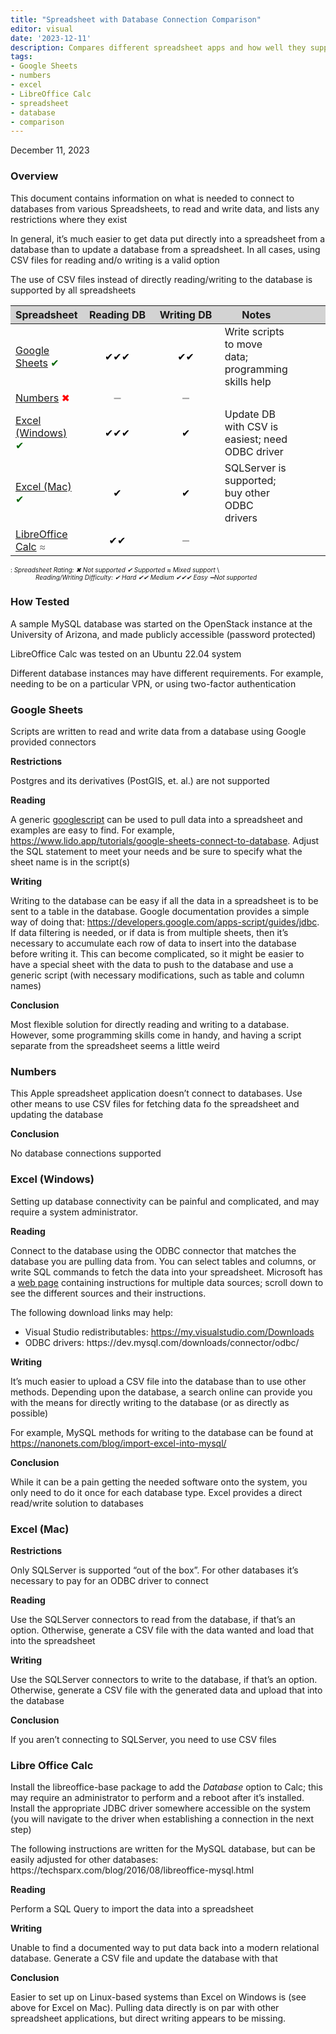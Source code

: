 ```yaml
---
title: "Spreadsheet with Database Connection Comparison"
editor: visual
date: '2023-12-11'
description: Compares different spreadsheet apps and how well they support direct database reading and writing, and any restrictions
tags: 
- Google Sheets
- numbers
- excel
- LibreOffice Calc
- spreadsheet
- database
- comparison
---
```


December 11, 2023

### Overview

This document contains information on what is needed to connect to databases from various Spreadsheets, to read and write data, and lists any restrictions where they exist

In general, it's much easier to get data put directly into a spreadsheet from a database than to update a database from a spreadsheet. In all cases, using CSV files for reading and/o writing is a valid option

The use of CSV files instead of directly reading/writing to the database is supported by all spreadsheets

<style>
    .compare_table th {
        background-color: lightgrey;
    }
    .small_text {
      font-size: x-small;
    }
</style>

<div class="compare_table">
| Spreadsheet | Reading DB | Writing DB | Notes |
| --- | :---: | :---: | --- | --- |
| [Google Sheets](#google-sheets) <span style="color:darkgreen">✔</span> | <span style="color:black">✔✔✔</span> | <span style="color:black">✔✔</span> | Write scripts to move data; programming skills help |
| [Numbers](#numbers) <span style="color:red">✖</span> | <span style="color:darkgrey">➖</span> | <span style="color:darkgrey">➖</span> |   |
| [Excel (Windows)](#excel-windows) <span style="color:darkgreen">✔</span> | <span style="color:black">✔✔✔</span> | <span style="color:black">✔</span> | Update DB with CSV is easiest; need ODBC driver |
| [Excel (Mac)](#excel-mac) <span style="color:darkgreen">✔</span> |<span style="color:black"> ✔</span> | <span style="color:black">✔</span> | SQLServer is supported; buy other ODBC drivers |
| [LibreOffice Calc](#libre-office-calc) <span style="color:grey">≈</span> | <span style="color:black">✔✔</span> | <span style="color:darkgrey">➖</span> |   |   |
</div>
<div class="small_text">
: _Spreadsheet Rating:_ _✖_ _Not supported_ _✔_ _Supported_ _≈_ _Mixed support_ \
: _Reading/Writing Difficulty: ✔ Hard ✔✔ Medium ✔✔✔ Easy ➖Not supported_
</div>

### How Tested

A sample MySQL database was started on the OpenStack instance at the University of Arizona, and made publicly accessible (password protected)

LibreOffice Calc was tested on an Ubuntu 22.04 system

Different database instances may have different requirements. For example, needing to be on a particular VPN, or using two-factor authentication

### Google Sheets

Scripts are written to read and write data from a database using Google provided connectors

**Restrictions**

Postgres and its derivatives (PostGIS, et. al.) are not supported

**Reading**

A generic [google](https://developers.google.com/apps-script/overview#:~:text=Google%20Apps%20Script%20is%20a,Calendar%2C%20Drive%2C%20and%20more.)[script](https://developers.google.com/apps-script/overview#:~:text=Google%20Apps%20Script%20is%20a,Calendar%2C%20Drive%2C%20and%20more.) can be used to pull data into a spreadsheet and examples are easy to find. For example, [https://www.lido.app/tutorials/google-sheets-connect-to-database](https://www.lido.app/tutorials/google-sheets-connect-to-database). Adjust the SQL statement to meet your needs and be sure to specify what the sheet name is in the script(s)

**Writing**

Writing to the database can be easy if all the data in a spreadsheet is to be sent to a table in the database. Google documentation provides a simple way of doing that: [https://developers.google.com/apps-script/guides/jdbc](https://developers.google.com/apps-script/guides/jdbc). If data filtering is needed, or if data is from multiple sheets, then it's necessary to accumulate each row of data to insert into the database before writing it. This can become complicated, so it might be easier to have a special sheet with the data to push to the database and use a generic script (with necessary modifications, such as table and column names)

**Conclusion**

Most flexible solution for directly reading and writing to a database. However, some programming skills come in handy, and having a script separate from the spreadsheet seems a little weird

### Numbers

This Apple spreadsheet application doesn't connect to databases. Use other means to use CSV files for fetching data fo the spreadsheet and updating the database

**Conclusion**

No database connections supported

### Excel (Windows)

Setting up database connectivity can be painful and complicated, and may require a system administrator.

**Reading**

Connect to the database using the ODBC connector that matches the database you are pulling data from. You can select tables and columns, or write SQL commands to fetch the data into your spreadsheet. Microsoft has a [web page](https://support.microsoft.com/en-us/office/import-data-from-data-sources-power-query-be4330b3-5356-486c-a168-b68e9e616f5a?redirectSourcePath=%252farticle%252f8760c647-88b9-409d-b312-6ea8f84a269b) containing instructions for multiple data sources; scroll down to see the different sources and their instructions.

The following download links may help:

- Visual Studio redistributables: [https://my.visualstudio.com/Downloads](https://my.visualstudio.com/Downloads)
- ODBC drivers: https://dev.mysql.com/downloads/connector/odbc/

**Writing**

It's much easier to upload a CSV file into the database than to use other methods. Depending upon the database, a search online can provide you with the means for directly writing to the database (or as directly as possible)

For example, MySQL methods for writing to the database can be found at [https://nanonets.com/blog/import-excel-into-mysql/](https://nanonets.com/blog/import-excel-into-mysql/)

**Conclusion**

While it can be a pain getting the needed software onto the system, you only need to do it once for each database type. Excel provides a direct read/write solution to databases

### Excel (Mac)

**Restrictions**

Only SQLServer is supported "out of the box". For other databases it's necessary to pay for an ODBC driver to connect

**Reading**

Use the SQLServer connectors to read from the database, if that's an option. Otherwise, generate a CSV file with the data wanted and load that into the spreadsheet

**Writing**

Use the SQLServer connectors to write to the database, if that's an option. Otherwise, generate a CSV file with the generated data and upload that into the database

**Conclusion**

If you aren't connecting to SQLServer, you need to use CSV files

### Libre Office Calc

Install the libreoffice-base package to add the _Database_ option to Calc; this may require an administrator to perform and a reboot after it's installed. Install the appropriate JDBC driver somewhere accessible on the system (you will navigate to the driver when establishing a connection in the next step)

The following instructions are written for the MySQL database, but can be easily adjusted for other databases: https://techsparx.com/blog/2016/08/libreoffice-mysql.html

**Reading**

Perform a SQL Query to import the data into a spreadsheet

**Writing**

Unable to find a documented way to put data back into a modern relational database. Generate a CSV file and update the database with that

**Conclusion**

Easier to set up on Linux-based systems than Excel on Windows is (see above for Excel on Mac). Pulling data directly is on par with other spreadsheet applications, but direct writing appears to be missing.
